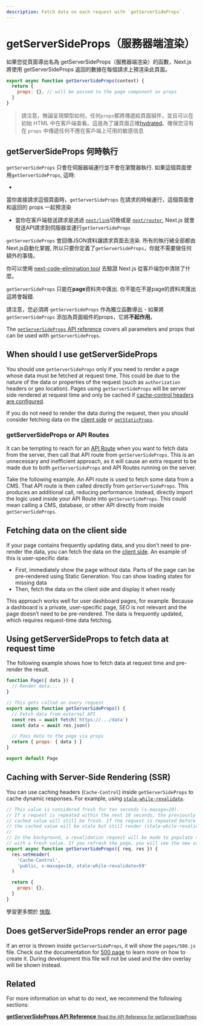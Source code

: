 ```yaml
---
description: Fetch data on each request with `getServerSideProps`.
---
```


# getServerSideProps（服務器端渲染）

如果您從頁面導出名為 getServerSideProps（服務器端渲染）的函數，Next.js 將使用 getServerSideProps 返回的數據在每個請求上預渲染此頁面。

```js
export async function getServerSideProps(context) {
  return {
    props: {}, // will be passed to the page component as props
  }
}
```

>請注意，無論呈現類型如何，任何`props`都將傳遞給頁面組件，並且可以在初始 HTML 中在客戶端查看。這是為了讓頁面正確[hydrated](https://reactjs.org/docs/react-dom.html#hydrate)。確保您沒有在 `props` 中傳遞任何不應在客戶端上可用的敏感信息

## getServerSideProps 何時執行

`getServerSideProps` 只會在伺服器端運行並不會在瀏覽器執行. 如果這個頁面使用`getServerSideProps`, 這時:

- 
當你直接請求這個頁面時，`getServerSideProps` 在請求的時候運行，這個頁面會和返回的 props 一起預渲染

- 當你在客戶端發送請求是透過 [`next/link`](/docs/api-reference/next/link.md)切換或是 [`next/router`](/docs/api-reference/next/router.md), Next.js 就會發送API請求到伺服器並運行`getServerSideProps`

`getServerSideProps` 會回傳JSON資料讓請求頁面去渲染. 所有的執行緒全部都由 Next.js自動化掌握, 所以只要你定義了`getServerSideProps`，你就不需要做任何額外的事情。

你可以使用 [next-code-elimination tool](https://next-code-elimination.vercel.app/) 去驗證 Next.js 從客戶端包中清除了什麼。

`getServerSideProps` 只能在**page**資料夾中匯出. 你不能在不是page的資料夾匯出這將會報錯.

請注意，您必須將 `getServerSideProps` 作為獨立函數導出 - 如果將 `getServerSideProps` 添加為頁面組件的props，它將**不起作用**。

The [`getServerSideProps` API reference](/docs/api-reference/data-fetching/get-server-side-props.md) covers all parameters and props that can be used with `getServerSideProps`.

## When should I use getServerSideProps

You should use `getServerSideProps` only if you need to render a page whose data must be fetched at request time. This could be due to the nature of the data or properties of the request (such as `authorization` headers or geo location). Pages using `getServerSideProps` will be server side rendered at request time and only be cached if [cache-control headers are configured](/docs/going-to-production#caching).

If you do not need to render the data during the request, then you should consider fetching data on the [client side](#fetching-data-on-the-client-side) or [`getStaticProps`](/docs/basic-features/data-fetching/get-static-props).

### getServerSideProps or API Routes

It can be tempting to reach for an [API Route](/docs/api-routes/introduction.md) when you want to fetch data from the server, then call that API route from `getServerSideProps`. This is an unnecessary and inefficient approach, as it will cause an extra request to be made due to both `getServerSideProps` and API Routes running on the server.

Take the following example. An API route is used to fetch some data from a CMS. That API route is then called directly from `getServerSideProps`. This produces an additional call, reducing performance. Instead, directly import the logic used inside your API Route into `getServerSideProps`. This could mean calling a CMS, database, or other API directly from inside `getServerSideProps`.

## Fetching data on the client side

If your page contains frequently updating data, and you don’t need to pre-render the data, you can fetch the data on the [client side](/docs/basic-features/data-fetching/client-side.md). An example of this is user-specific data:

- First, immediately show the page without data. Parts of the page can be pre-rendered using Static Generation. You can show loading states for missing data
- Then, fetch the data on the client side and display it when ready

This approach works well for user dashboard pages, for example. Because a dashboard is a private, user-specific page, SEO is not relevant and the page doesn’t need to be pre-rendered. The data is frequently updated, which requires request-time data fetching.

## Using getServerSideProps to fetch data at request time

The following example shows how to fetch data at request time and pre-render the result.

```jsx
function Page({ data }) {
  // Render data...
}

// This gets called on every request
export async function getServerSideProps() {
  // Fetch data from external API
  const res = await fetch(`https://.../data`)
  const data = await res.json()

  // Pass data to the page via props
  return { props: { data } }
}

export default Page
```

## Caching with Server-Side Rendering (SSR)

You can use caching headers (`Cache-Control`) inside `getServerSideProps` to cache dynamic responses. For example, using [`stale-while-revalidate`](https://web.dev/stale-while-revalidate/).

```jsx
// This value is considered fresh for ten seconds (s-maxage=10).
// If a request is repeated within the next 10 seconds, the previously
// cached value will still be fresh. If the request is repeated before 59 seconds,
// the cached value will be stale but still render (stale-while-revalidate=59).
//
// In the background, a revalidation request will be made to populate the cache
// with a fresh value. If you refresh the page, you will see the new value.
export async function getServerSideProps({ req, res }) {
  res.setHeader(
    'Cache-Control',
    'public, s-maxage=10, stale-while-revalidate=59'
  )

  return {
    props: {},
  }
}
```

學習更多關於 [快取](/docs/going-to-production).

## Does getServerSideProps render an error page

If an error is thrown inside `getServerSideProps`, it will show the `pages/500.js` file. Check out the documentation for [500 page](/docs/advanced-features/custom-error-page#500-page) to learn more on how to create it. During development this file will not be used and the dev overlay will be shown instead.

## Related

For more information on what to do next, we recommend the following sections:

<div className="card">
  <a href="/docs/api-reference/data-fetching/get-server-side-props.md">
    <b>getServerSideProps API Reference</b>
    <small>Read the API Reference for getServerSideProps</small>
  </a>
</div>

